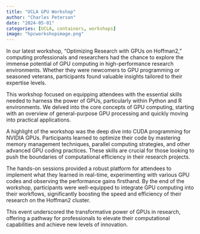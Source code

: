 ```yaml
---
title: "UCLA GPU Workshop"
author: "Charles Peterson"
date: "2024-05-01"
categories: [UCLA, containers, workshops]
image: "hpcworkshopimage.png"
---
```


In our latest workshop, “Optimizing Research with GPUs on Hoffman2,” computing professionals and researchers had the chance to explore the immense potential of GPU computing in high-performance research environments. Whether they were newcomers to GPU programming or seasoned veterans, participants found valuable insights tailored to their expertise levels.

This workshop focused on equipping attendees with the essential skills needed to harness the power of GPUs, particularly within Python and R environments. We delved into the core concepts of GPU computing, starting with an overview of general-purpose GPU processing and quickly moving into practical applications.

A highlight of the workshop was the deep dive into CUDA programming for NVIDIA GPUs. Participants learned to optimize their code by mastering memory management techniques, parallel computing strategies, and other advanced GPU coding practices. These skills are crucial for those looking to push the boundaries of computational efficiency in their research projects.

The hands-on sessions provided a robust platform for attendees to implement what they learned in real-time, experimenting with various GPU codes and observing the performance gains firsthand. By the end of the workshop, participants were well-equipped to integrate GPU computing into their workflows, significantly boosting the speed and efficiency of their research on the Hoffman2 cluster.

This event underscored the transformative power of GPUs in research, offering a pathway for professionals to elevate their computational capabilities and achieve new levels of innovation.
